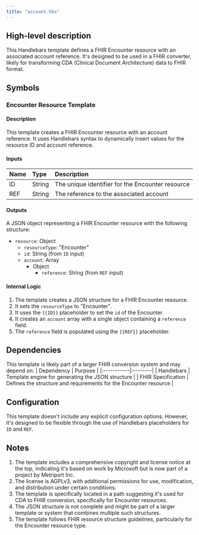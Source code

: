 ```yaml
---
title: "account.hbs"
---
```


## High-level description
This Handlebars template defines a FHIR Encounter resource with an associated account reference. It's designed to be used in a FHIR converter, likely for transforming CDA (Clinical Document Architecture) data to FHIR format.

## Symbols

### Encounter Resource Template
#### Description
This template creates a FHIR Encounter resource with an account reference. It uses Handlebars syntax to dynamically insert values for the resource ID and account reference.

#### Inputs
| Name | Type | Description |
|:-----|:-----|:------------|
| ID | String | The unique identifier for the Encounter resource |
| REF | String | The reference to the associated account |

#### Outputs
A JSON object representing a FHIR Encounter resource with the following structure:
- `resource`: Object
  - `resourceType`: "Encounter"
  - `id`: String (from `ID` input)
  - `account`: Array
    - Object
      - `reference`: String (from `REF` input)

#### Internal Logic
1. The template creates a JSON structure for a FHIR Encounter resource.
2. It sets the `resourceType` to "Encounter".
3. It uses the `{{ID}}` placeholder to set the `id` of the Encounter.
4. It creates an `account` array with a single object containing a `reference` field.
5. The `reference` field is populated using the `{{REF}}` placeholder.

## Dependencies
This template is likely part of a larger FHIR conversion system and may depend on:
| Dependency | Purpose |
|:-----------|:--------|
| Handlebars | Template engine for generating the JSON structure |
| FHIR Specification | Defines the structure and requirements for the Encounter resource |

## Configuration
This template doesn't include any explicit configuration options. However, it's designed to be flexible through the use of Handlebars placeholders for `ID` and `REF`.

## Notes
1. The template includes a comprehensive copyright and license notice at the top, indicating it's based on work by Microsoft but is now part of a project by Metriport Inc.
2. The license is AGPLv3, with additional permissions for use, modification, and distribution under certain conditions.
3. The template is specifically located in a path suggesting it's used for CDA to FHIR conversion, specifically for Encounter resources.
4. The JSON structure is not complete and might be part of a larger template or system that combines multiple such structures.
5. The template follows FHIR resource structure guidelines, particularly for the Encounter resource type.